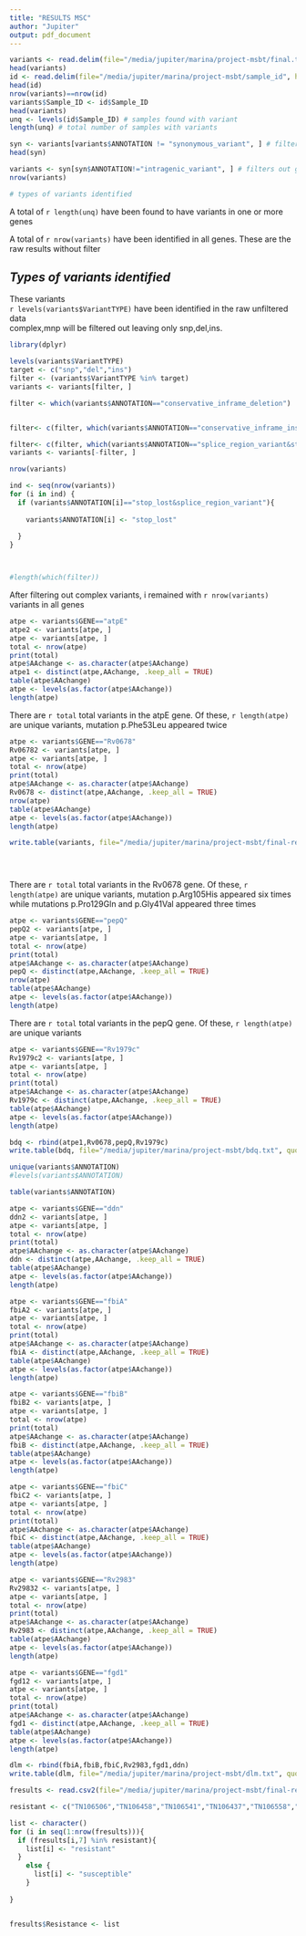 ```yaml
---
title: "RESULTS MSC"
author: "Jupiter"
output: pdf_document
---
```


```r
variants <- read.delim(file="/media/jupiter/marina/project-msbt/final.txt", header = TRUE,sep = "\t", stringsAsFactors=FALSE)
head(variants)
id <- read.delim(file="/media/jupiter/marina/project-msbt/sample_id", header = FALSE,col.names = "Sample_ID")
head(id)
nrow(variants)==nrow(id) 
variants$Sample_ID <- id$Sample_ID
head(variants)
unq <- levels(id$Sample_ID) # samples found with variant
length(unq) # total number of samples with variants

syn <- variants[variants$ANNOTATION != "synonymous_variant", ] # filters out the synoymous mutations
head(syn)

variants <- syn[syn$ANNOTATION!="intragenic_variant", ] # filters out gene 223 ??
nrow(variants)

# types of variants identified 


```

A total of `r length(unq)` have been found to have variants in one or more genes


A total of `r nrow(variants)` have been identified in all genes. These are the raw results without filter

## *Types of variants identified*  
These variants  
`r levels(variants$VariantTYPE)` have been identified in the raw unfiltered data  
complex,mnp will be filtered out leaving only snp,del,ins.
```r
library(dplyr)
```


```r
levels(variants$VariantTYPE)
target <- c("snp","del","ins")
filter <- (variants$VariantTYPE %in% target)
variants <- variants[filter, ]

filter <- which(variants$ANNOTATION=="conservative_inframe_deletion")


filter<- c(filter, which(variants$ANNOTATION=="conservative_inframe_insertion"))

filter<- c(filter, which(variants$ANNOTATION=="splice_region_variant&stop_retained_variant"))
variants <- variants[-filter, ]

nrow(variants)

ind <- seq(nrow(variants))
for (i in ind) {
  if (variants$ANNOTATION[i]=="stop_lost&splice_region_variant"){
    
    variants$ANNOTATION[i] <- "stop_lost"
    
  }
}



#length(which(filter))

```
After filtering out complex variants, i remained with `r nrow(variants)` variants in all genes 

```r

atpe <- variants$GENE=="atpE"
atpe2 <- variants[atpe, ]
atpe <- variants[atpe, ]
total <- nrow(atpe)
print(total)
atpe$AAchange <- as.character(atpe$AAchange)
atpe1 <- distinct(atpe,AAchange, .keep_all = TRUE)
table(atpe$AAchange)
atpe <- levels(as.factor(atpe$AAchange))
length(atpe)
```
There are  `r total` total variants  in the atpE gene. Of these, `r length(atpe)` are unique variants, mutation p.Phe53Leu appeared twice
```r
atpe <- variants$GENE=="Rv0678"
Rv06782 <- variants[atpe, ]
atpe <- variants[atpe, ]
total <- nrow(atpe)
print(total)
atpe$AAchange <- as.character(atpe$AAchange)
Rv0678 <- distinct(atpe,AAchange, .keep_all = TRUE)
nrow(atpe)
table(atpe$AAchange)
atpe <- levels(as.factor(atpe$AAchange))
length(atpe)

write.table(variants, file="/media/jupiter/marina/project-msbt/final-results.csv", sep= "\t", quote = FALSE) 
  




```
There are  `r total` total variants  in the Rv0678 gene. Of these, `r length(atpe)` are unique variants, mutation p.Arg105His appeared six times while mutations p.Pro129Gln and  p.Gly41Val appeared three times

```r
atpe <- variants$GENE=="pepQ"
pepQ2 <- variants[atpe, ]
atpe <- variants[atpe, ]
total <- nrow(atpe)
print(total)
atpe$AAchange <- as.character(atpe$AAchange)
pepQ <- distinct(atpe,AAchange, .keep_all = TRUE)
nrow(atpe)
table(atpe$AAchange)
atpe <- levels(as.factor(atpe$AAchange))
length(atpe)
```

There are  `r total` total variants  in the pepQ gene. Of these, `r length(atpe)` are unique variants



```r

atpe <- variants$GENE=="Rv1979c"
Rv1979c2 <- variants[atpe, ]
atpe <- variants[atpe, ]
total <- nrow(atpe)
print(total)
atpe$AAchange <- as.character(atpe$AAchange)
Rv1979c <- distinct(atpe,AAchange, .keep_all = TRUE)
table(atpe$AAchange)
atpe <- levels(as.factor(atpe$AAchange))
length(atpe)
```

```r
bdq <- rbind(atpe1,Rv0678,pepQ,Rv1979c)
write.table(bdq, file="/media/jupiter/marina/project-msbt/bdq.txt", quote = FALSE, sep = "\t")


```

```r

unique(variants$ANNOTATION)
#levels(variants$ANNOTATION)
```


```r
table(variants$ANNOTATION)
```

```r
atpe <- variants$GENE=="ddn"
ddn2 <- variants[atpe, ]
atpe <- variants[atpe, ]
total <- nrow(atpe)
print(total)
atpe$AAchange <- as.character(atpe$AAchange)
ddn <- distinct(atpe,AAchange, .keep_all = TRUE)
table(atpe$AAchange)
atpe <- levels(as.factor(atpe$AAchange))
length(atpe)
```
```r
atpe <- variants$GENE=="fbiA"
fbiA2 <- variants[atpe, ]
atpe <- variants[atpe, ]
total <- nrow(atpe)
print(total)
atpe$AAchange <- as.character(atpe$AAchange)
fbiA <- distinct(atpe,AAchange, .keep_all = TRUE)
table(atpe$AAchange)
atpe <- levels(as.factor(atpe$AAchange))
length(atpe)
```

```r
atpe <- variants$GENE=="fbiB"
fbiB2 <- variants[atpe, ]
atpe <- variants[atpe, ]
total <- nrow(atpe)
print(total)
atpe$AAchange <- as.character(atpe$AAchange)
fbiB <- distinct(atpe,AAchange, .keep_all = TRUE)
table(atpe$AAchange)
atpe <- levels(as.factor(atpe$AAchange))
length(atpe)
```

```r
atpe <- variants$GENE=="fbiC"
fbiC2 <- variants[atpe, ]
atpe <- variants[atpe, ]
total <- nrow(atpe)
print(total)
atpe$AAchange <- as.character(atpe$AAchange)
fbiC <- distinct(atpe,AAchange, .keep_all = TRUE)
table(atpe$AAchange)
atpe <- levels(as.factor(atpe$AAchange))
length(atpe)
```

```r
atpe <- variants$GENE=="Rv2983"
Rv29832 <- variants[atpe, ]
atpe <- variants[atpe, ]
total <- nrow(atpe)
print(total)
atpe$AAchange <- as.character(atpe$AAchange)
Rv2983 <- distinct(atpe,AAchange, .keep_all = TRUE)
table(atpe$AAchange)
atpe <- levels(as.factor(atpe$AAchange))
length(atpe)
```

```r
atpe <- variants$GENE=="fgd1"
fgd12 <- variants[atpe, ]
atpe <- variants[atpe, ]
total <- nrow(atpe)
print(total)
atpe$AAchange <- as.character(atpe$AAchange)
fgd1 <- distinct(atpe,AAchange, .keep_all = TRUE)
table(atpe$AAchange)
atpe <- levels(as.factor(atpe$AAchange))
length(atpe)
```


```r
dlm <- rbind(fbiA,fbiB,fbiC,Rv2983,fgd1,ddn)
write.table(dlm, file="/media/jupiter/marina/project-msbt/dlm.txt", quote = FALSE, sep = "\t")
```


```r
fresults <- read.csv2(file="/media/jupiter/marina/project-msbt/final-results.csv", header = TRUE, sep="\t")

resistant <- c("TN106506","TN106458","TN106541","TN106437","TN106558","TN106497","TN106838","TN106655","TN106712","TN106961","TN106955","TN106719","TN106887","TN106689","TN106697","TN106563","TN106684","TN106584","TN106994","TN106993","TN106975","TN107018","TN106907")

list <- character()
for (i in seq(1:nrow(fresults))){
  if (fresults[i,7] %in% resistant){
    list[i] <- "resistant"
  }
    else {
      list[i] <- "susceptible"
    }
    
}


fresults$Resistance <- list
```

